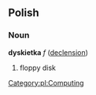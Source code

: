 ==Polish==
===Noun===
'''dyskietka''' ''f'' ([[Wiktionary Appendix:Polish hard feminine noun declension|declension]])
# floppy disk

[[Category:pl:Computing]]